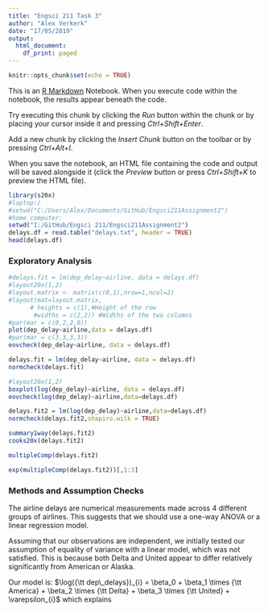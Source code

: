 ```yaml
---
title: "Engsci 211 Task 3"
author: "Alex Verkerk"
date: "17/05/2019"
output:
  html_document:
    df_print: paged
---
```


```r
knitr::opts_chunk$set(echo = TRUE)
```
This is an [R Markdown](http://rmarkdown.rstudio.com) Notebook. When you execute code within the notebook, the results appear beneath the code. 

Try executing this chunk by clicking the *Run* button within the chunk or by placing your cursor inside it and pressing *Ctrl+Shift+Enter*. 

Add a new chunk by clicking the *Insert Chunk* button on the toolbar or by pressing *Ctrl+Alt+I*.

When you save the notebook, an HTML file containing the code and output will be saved alongside it (click the *Preview* button or press *Ctrl+Shift+K* to preview the HTML file).


```r
library(s20x)
#laptop:/
#setwd("C:/Users/Alex/Documents/GitHub/Engsci211Assignment2")
#home computer:
setwd("I:/GitHub/Engsci 211/Engsci211Assignment2")
delays.df = read.table("delays.txt", header = TRUE)
head(delays.df)
```
### Exploratory Analysis
```r
#delays.fit = lm(dep_delay~airline, data = delays.df)
#layout20x(1,2)
#layout.matrix <- matrix(c(0,1),nrow=1,ncol=2)
#layout(mat=layout.matrix,
      # heights = c(1),#Height of the row
       #widths = c(2,2)) #Widths of the two columns
#par(mar = c(0,2,2,0))
plot(dep_delay~airline,data = delays.df)
#par(mar = c(3,3,3,3))
eovcheck(dep_delay~airline, data = delays.df)
```

```r
delays.fit = lm(dep_delay~airline, data = delays.df)
normcheck(delays.fit)
```

```r
#layout20x(1,2)
boxplot(log(dep_delay)~airline, data = delays.df)
eovcheck(log(dep_delay)~airline,data=delays.df)
```

```r
delays.fit2 = lm(log(dep_delay)~airline,data=delays.df)
normcheck(delays.fit2,shapiro.wilk = TRUE)
```


```r
summary1way(delays.fit2)
cooks20x(delays.fit2)
```

```r
multipleComp(delays.fit2)
```

```r
exp(multipleComp(delays.fit2))[,1:3]
```

### **Methods and Assumption Checks**

The airline delays are numerical measurements made across 4 different groups of airlines. This suggests that we should use a one-way ANOVA or a linear regression model.

Assuming that our observations are independent, we initially tested our assumption of equality of variance with a linear model, which was not satisfied. This is because both Delta and United appear to differ relatively significantly from American or Alaska.

Our model is: $\log({\tt dep\_delays})_{i} = \beta_0 + \beta_1 \times {\tt America} + \beta_2 \times {\tt Delta} + \beta_3 \times {\tt United} + \varepsilon_{i}$ which explains